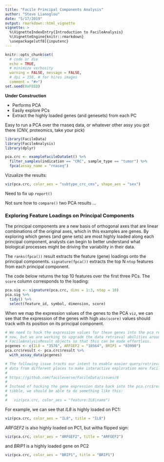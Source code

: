 ```yaml
---
title: "Facile Principal Components Analysis"
author: "Steve Lianoglou"
date: "5/17/2019"
output: rmarkdown::html_vignette
vignette: >
  %\VignetteIndexEntry{Introduction to FacileAnalysis}
  %\VignetteEngine{knitr::rmarkdown}
  \usepackage[utf8]{inputenc}
---
```


```r
knitr::opts_chunk$set(
  # code or die
  echo = TRUE,
  # minimize verbosity
  warning = FALSE, message = FALSE,
  # dpi = 150, # for hires images
  comment = "#>")
set.seed(0xFEED)
```

**Under Construction**

* Performs PCA
* Easily explore PCs
* Extract the highly loaded genes (and genesets) from each PC

Easy to run a PCA over the rnaseq data, or whatever other assy you got there
(CNV, proteomics, take your pick)

```r
library(FacileData)
library(FacileAnalysis)
library(dplyr)

pca.crc <- exampleFacileDataSet() %>% 
  filter_samples(indication == "CRC", sample_type == "tumor") %>% 
  fpca(assay_name = "rnaseq")
```

Vizualize the results:

```r
viz(pca.crc, color_aes = "subtype_crc_cms", shape_aes = "sex")
```

Need to fix up `report()`

Not sure how to `compare()` two PCA results ...

### Exploring Feature Loadings on Principal Components

The principal components are a new basis of orthogonal axes that are linear
combinations of the original axes, which in this examples are genes. By
exploring which genes (and gene sets) are most highly loaded along each
principal component, analysts can begin to better understand what biological
processes might be driving the variability in their data.

The `ranks(fpca())` result extracts the feature (gene) loadings onto the
principal components. `signature(fpca())` extracts the top N `ntop` features
from each principal component.

The code below returns the top 10 features over the first three PCs. The `score`
column corresponds to the loading:

```r
pca.sig <- signature(pca.crc, dims = 1:3, ntop = 10)
pca.sig %>% 
  tidy() %>% 
  select(feature_id, symbol, dimension, score)
```

When we map the expression values of the genes to the PCA `viz`, we can see that
the expression of the genes with high `abs(score)` values should track with
its position on its principal component.

:::note
```r
# We need to hack the expression values for these genes into the pca result for
# now, but we are working to upgrade the data retrieval abilities around
# FacileAnalysisResult objects so that this can be made effortless.
pcgenes <- c(IL8 = "3576", ARFGEF2 = "10564", BRIP1 = "83990")
pca.crc$result <- pca.crc$result %>% 
  with_assay_data(pcgenes)

# The following issue tracks our intent to enable easier query/retrieval of
# data from different places to make interactive exploration more facile:
# 
# https://github.com/facileverse/FacileData/issues/8
# 
# Instead of hacking the gene expression data back into the pca.crc$result
# tibble, we should be able to do something like this:
# 
#   viz(pca.crc, color_aes = "feature:IL8|name")
```
:::

For example, we can see that *IL8* is highly loaded on PC1:

```r
viz(pca.crc, color_aes = "IL8", title = "IL8")
```

*ARFGEF2* is also highly loaded on PC1, but witha flipped sign:

```r
viz(pca.crc, color_aes = "ARFGEF2", title = "ARFGEF2")
```

and *BRIP1* is a highly loaded gene on PC2

```r
viz(pca.crc, color_aes = "BRIP1", title = "BRIP1")
```

